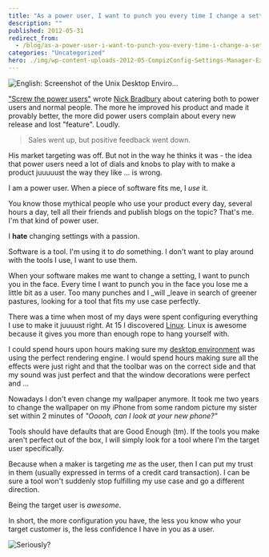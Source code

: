 ```yaml
---
title: "As a power user, I want to punch you every time I change a setting"
description: ""
published: 2012-05-31
redirect_from:
  - /blog/as-a-power-user-i-want-to-punch-you-every-time-i-change-a-setting/swizec/4549
categories: "Uncategorized"
hero: ./img/wp-content-uploads-2012-05-CompizConfig-Settings-Manager-Experimental-Tab.png
---
```


![English: Screenshot of the Unix Desktop Enviro...](https://upload.wikimedia.org/wikipedia/commons/thumb/b/b7/UDE_Screenshot.jpg/300px-UDE_Screenshot.jpg)

["Screw the power users"](http://nick.typepad.com/blog/2012/05/screw-the-power-users.html) wrote [Nick Bradbury](http://nick.typepad.com/ "Nick Bradbury") about catering both to power users and normal people. The more he improved his product and made it provably better, the more did power users complain about every new release and lost "feature". Loudly.

> Sales went up, but positive feedback went down.

His market targeting was off. But not in the way he thinks it was - the idea that power users need a lot of dials and knobs to play with to make a product juuuuust the way they like ... is wrong.

I am a power user. When a piece of software fits me, I _use_ it.

You know those mythical people who use your product every day, several hours a day, tell all their friends and publish blogs on the topic? That's me. I'm that kind of power user.

I **hate** changing settings with a passion.

Software is a tool. I'm using it to _do_ something. I don't want to play around with the tools I use, I want to use them.

When your software makes me want to change a setting, I want to punch you in the face. Every time I want to punch you in the face you lose me a little bit as a user. Too many punches and I \_will \_leave in search of greener pastures, looking for a tool that fits my use case perfectly.

There was a time when most of my days were spent configuring everything I use to make it juuuust right. At 15 I discovered [Linux](http://en.wikipedia.org/wiki/Linux "Linux"). Linux is awesome because it gives you more than enough rope to hang yourself with.

I could spend hours upon hours making sure my [desktop environment](http://en.wikipedia.org/wiki/Desktop_environment "Desktop environment") was using the perfect rendering engine. I would spend hours making sure all the effects were just right and that the toolbar was on the correct side and that my sound was just perfect and that the window decorations were perfect and ...

Nowadays I don't even change my wallpaper anymore. It took me two years to change the wallpaper on my iPhone from some random picture my sister set within 2 minutes of _"Ooooh, can I look at your new phone?"_

Tools should have defaults that are Good Enough (tm). If the tools you make aren't perfect out of the box, I will simply look for a tool where I'm the target user specifically.

Because when a maker is targeting _me_ as the user, then I can put my trust in them (usually expressed in terms of a credit card transaction). I can be sure a tool won't suddenly stop fulfilling my use case and go a different direction.

Being the target user is _awesome_.

In short, the more configuration you have, the less you know who your target customer is, the less confidence I have in you as a user.

![Seriously?](./img/wp-content-uploads-2012-05-CompizConfig-Settings-Manager-Experimental-Tab.png)
